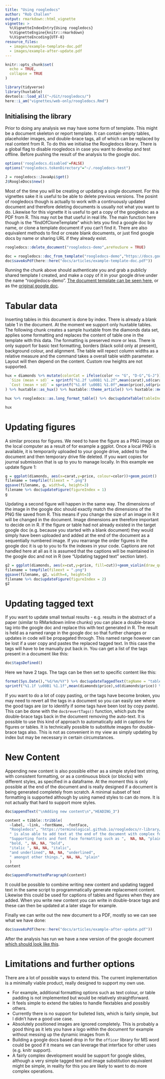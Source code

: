 ```yaml
---
title: "Using roogledocs"
author: "Rob Challen"
output: rmarkdown::html_vignette
vignette: >
  %\VignetteIndexEntry{Using roogledocs}
  %\VignetteEngine{knitr::rmarkdown}
  %\VignetteEncoding{UTF-8}
resource_files:
  - images/example-template-doc.pdf
  - images/example-after-update.pdf
---
```


```r
knitr::opts_chunk$set(
  echo = TRUE,
  collapse = TRUE
)

library(tidyverse)
library(huxtable)
devtools::load_all("~/Git/roogledocs/")
here::i_am("vignettes/web-only/roogledocs.Rmd")
```

## Initialising the library

Prior to doing any analysis we may have some form of template. This might be a document skeleton or report template. It can contain empty tables, placeholder images, and double-brace tags, all of which can be replaced by real content from R. To do this we initialise the Roogledocs library. There is a global flag to disable roogledocs in case you want to develop and test offline. Before pushing the result of the analysis to the google doc.

```r
options('roogledocs.disabled'=FALSE)
options("roogledocs.tokenDirectory"="~/.roogledocs-test")
```

```r
J = roogledocs::JavaApi$get()
J$RoogleDocs$new()
```

Most of the time you will be creating or updating a single document. For this vignettes sake it is useful to be able to delete previous versions. The posint of roogledocs though is actually to work with a continuously updated document and therefore deleting documents is usually not what you want to do. Likewise for this vignette it is useful to get a copy of the googledoc as a PDF from R. This may not be that useful in real life. The main function here though is the "findOfCloneTemplate" which lets you find a google doc by name, or clone a template document if you can't find it. There are also equivalent methods to find or create blank documents, or just find google docs by name or sharing URL if they already exist.

```r
roogledocs::delete_document("roogledocs-demo",areYouSure = TRUE)

doc = roogledocs::doc_from_template("roogledocs-demo","https://docs.google.com/document/d/1XnrBgBJFz7jEMYtw3o3YKbOuMdWvUkzIul4hb2B-SC4/edit?usp=sharing")
doc$saveAsPdf(here::here("docs/articles/example-template-doc.pdf"))
```

Running the chunk above should authenticate you and grab a publicly shared template I created, and make a copy of it in your google drive under the name "roogledocs-demo". [The document template can be seen here](example-template-doc.pdf), or as the [original google doc](https://docs.google.com/document/d/1XnrBgBJFz7jEMYtw3o3YKbOuMdWvUkzIul4hb2B-SC4/edit?usp=sharing).

# Tabular data

Inserting tables in this document is done by index. There is already a blank table 1 in the document. At the moment we support only huxtable tables. The following chunk creates a sample huxtable from the diamonds data set, applies some formatting and replaces the content of table one in the template with this data. The formatting is preserved more or less. There is only support for basic text formatting, borders (black solid only at present), background colour, and alignment. The table will repect column widths as a relative measure and the command takes a overall table width parameter. Layout will then depend on the content. Custom row heights are not supported.

```r
hux = diamonds %>% mutate(colorCat = ifelse(color <= "G", "D-G","G-J")) %>% group_by(cut,colorCat) %>% summarise(
  `Size (mean + sd)` = sprintf("%1.2f \u00B1 %1.2f",mean(carat),sd(carat)),
  `Cost (mean + sd)` = sprintf("%1.0f \u00B1 %1.0f",mean(price),sd(price))
) %>% huxtable::as_hux() %>% huxtable::theme_article() %>% huxtable::merge_repeated_rows()

hux %>% roogledocs::as.long_format_table() %>% doc$updateTable(tableIndex = 1,tableWidthInches = 4)

hux
```

# Updating figures

A similar process for figures. We need to have the figure as a PNG image on the local computer as a result of for example a ggplot. Once a local PNG is available, it is temporarily uploaded to your google drive, added to the document and then temporary drive file deleted. If you want copies for journal submission that is up to you to manage locally. In this example we update figure 1:

```r
g = ggplot(diamonds, aes(x=carat,y=price, colour=color))+geom_point()
filename = tempfile(fileext = ".png")
ggsave(filename, g, width=6, height=3)
filename %>% doc$updateFigure(figureIndex = 1)
g
```

Updating a second figure will happen in the same way. The dimensions of the image in the google doc should exactly match the dimensions of the PNG file saved from R. This means if you change the size of an image in R it will be changed in the document. Image dimensions are therefore important to decide on in R. If the figure or table had not already existed in the target google doc (e.g. because you started with a blank document) they would simply have been uploaded and added at the end of the document as a sequentially numbered image. If you rearrange the order figures in the google doc it is up to you to fix the indexes in your code. Captions are not handled here at all as it is assumed that the captions will be maintained in the google doc and not in R (see "Updating tagged text" section later).

```r
g2 = ggplot(diamonds, aes(x=cut,y=price, fill=cut))+geom_violin(draw_quantiles = c(0.95,0.5,0.05))+scale_fill_brewer()
filename = tempfile(fileext = ".png")
ggsave(filename, g2, width=4, height=3)
filename %>% doc$updateFigure(figureIndex = 2)
g2
```

# Updating tagged text

If you want to update small textual results - e.g. results in the abstract of a paper (similar to RMarkdown inline chunks) you can place a double-brace tag into the google doc and replace this with text generated in R. The result is held as a named range in the google doc so that further changes or updates in code will be propagated through. This named range however can be lost if a user copy and pastes the replaced tagged text. In this case the tags will have to be manually put back in. You can get a list of the tags present in a document like this:

```r
doc$tagsDefined()
```

Here we have 2 tags. The tags can be then set to specific content like this:

```r
format(Sys.Date(),"%d/%m/%Y") %>% doc$updateTaggedText(tagName = "table-1-update-date")
sprintf("%1.1f \u00B1 %1.1f",mean(diamonds$price),sd(diamonds$price)) %>% doc$updateTaggedText(tagName = "diamonds-mean-sd")
```

If you want to do a lot of copy pasting, or the tags have become broken, you may need to revert all the tags in a document so you can easily see where the good tags are (or to identify if some tags have been lost by copy paste). This can be done with the `doc$revertTags()` function, which puts the double-brace tags back in the document removing the auto-text. It is possible to use this kind of approach to automatically add in captions for figures or tables. It is technically possible to substitute images for double-brace tags also. This is not as convenient in my view as simply updating by index but may be necessary in certain circumstances.

# New Content

Appending new content is also possible either as a simple styled text string, with consistent formatting, or as a continuous block (or blocks) with different styles, as specified in a dataframe. At the moment this is only possible at the end of the document and is really designed if a document is being generated completely from scratch. A minimal subset of text formatting is supported although by using named styles to can do more. It is not actually that hard to support more styles.

```r

doc$appendText("\nAdding new content\n","HEADING_3")

content = tibble::tribble(
  ~label, ~link, ~fontName, ~fontFace,
  "Roogledocs", "https://terminological.github.io/roogledocs/r-library/docs/", "Courier New", "plain",
  " is also able to add text at the end of the document with complex formatting. ", NA, NA, "plain",
  "Supporting fonts and font face formatting such as ",  NA, NA, "plain",
  "bold, ", NA, NA, "bold",
  "italic ", NA, NA, "italic",
  "and underlined", NA, NA, "underlined",
  " amongst other things.", NA, NA, "plain"
  )
content

doc$appendFormattedParagraph(content)
```

It could be possible to combine writing new content and updating tagged text in the same script to programmatically generate replacement content. Likewise this could be used for captions of tables and figures when they are added. When you write new content you can write in double-brace tags and these can then be updated at a later stage for example. 

Finally we can write out the new document to a PDF, mostly so we can see what we have done:

```r
doc$saveAsPdf(here::here("docs/articles/example-after-update.pdf"))
```

After the analysis has run we have a new version of the google document [which should look like this](example-after-update.pdf).

# Limitations and further options

There are a lot of possible ways to extend this. The current implementation is a minimally viable product, really designed to support my own use. 

* For example, additional formatting options such as text colour, or table padding is not implemented but would be relatively straightforward. 
* It feels simple to extend the tables to handle flextables and possibly others. 
* Currently there is no support for bulleted lists, which is fairly simple, but I didn't have a good use case. 
* Absolutely positioned images are ignored completely. This is probably a good thing as it lets you have a logo within the document for example without messing up the dynamic images from R.
* Building a google docs based drop in for the `officer` library for MS word could be good if it means we can leverage that interface for other uses (e.g. knitr support). 
* A fairly complex development would be support for google slides, although a very simple tagged text and image substitution equivalent might be simple, in reality for this you are likely to want to do more complex operations.




